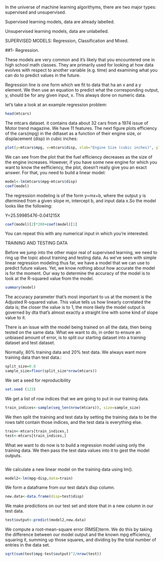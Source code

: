 In the universe of machine learning algorithyms, there are two major types: supervised and unsupervised.

Supervised learning models, data are already labelled.

Unsupervised learning models, data are unlabelled.

SUPERVISED MODELS: Regression, Classification and Mixed.

##1- Regression.

These models are very common and it's likely that you encountered one in high school math classes. They are primarily used for looking at how data evolves with respect to another variable (e.g. time) and examining what you can do to predict values in the future.

Regression line is one form which we fit to data that ha an x and a y element. We then use an equation to predict what the corresponding output, y, should be for any given input, x. This always done on numeric data.

let's take a look at an example regression problem:
```{r}
head(mtcars)
```

The mtcars dataset. it contains data about 32 cars from a 1974 issue of Motor trend magazine. We have 11 features.
The next figure plots efficiency of the cars(mpg) in the ddtaset as a function of their engine size, or displacement (disp) in cubic inches:
```{r}
plot(y=mtcars$mpg, x=mtcars$disp, xlab="Engine Size (cubic inches)", ylab="Fuel Efficiency(miles per Gallon")
```
We can see from the plot that the fuel efficiency decreases as the size of the engine increases. However, if you have some new engine for which you want to know the eefficiency, the plot, doesn't really give you an exact answer. For that, you need to build a linear model:

```{r}
model<-lm(mtcars$mpg~mtcars$disp)
coef(model)
```
The regression modeling is of the form y=mx+b, where the output y is dtermined from a given slope m, intercept b, and input data x.So the model looks like the following:

Y=25.59985476-0.041215X

```{r}

coef(model)[2]*200+coef(model)[1]

```
You can repeat this with any numerical input in which you're interested.

TRAINING AND TESTING DATA

Before we jump into the other major real of supervised learning, we need to ring up the topic about training and testing data. As we've seen with simple linear regression modeling thus far, we have a model that we can use to predict future values. Yet, we know nothing about how accurate the model is for the moment. Our way to determine the accuracy of the model is to look at the R-squared value from the model.

```{r}
summary(model)
```
The accuracy parameter that's most important to us at the moment is the Adjusted R-squared value. This value tells us how linearly correlated the data is; the closer the value is to 1, the more likely the model output is governed by dta that's almost exactly a straight line with some kind of slope value to it.

There is an issue with the model being trained on all the data, then being tested on the same data. What we want to do, in order to ensure an unbiased amount of error, is to split our starting dataset into a training dataset and test dataset.

Normally, 80% training data and 20% test data. We always want more training data than test data.:

```{r}
split_size=0.8
sample_size=floor(split_size*nrow(mtcars))
```


We set a seed for reproducibility

```{r}
set.seed (123)
```

We get a list of row indices that we are going to put in our training data.
```{r}
train_indices<-sample(seq_len(nrow(mtcars)), size=sample_size)
```

We then split the training and test data by setting the training data to be the rows taht contain those indices, and the test data is everything else.



```{r}
train<-mtcars[train_indices,]
test<-mtcars[train_indices,]
```

What we want to do now is to build a regression model using only the training data. We then pass the test data values into it to gest the model outputs.

```{r}
```
We calculate a new linear model on the training data using lm().

```{r}
model2<-lm(mpg~disp,data=train)
```
We form a dataframe from our test data's disp column.

```{r}
new.data<-data.frame(disp=test$disp)
```

We make predictions on our test set and store that in a new column in our test data.
```{r}
test$output<-predict(model2,new.data)
```

We compute a root-mean-square error (RMSE)term. We do this by taking the difference between our model output and the known mpg efficiency, squaring it, summing up those squares, and dividing by the total number of entries in the data set.
```{r}
sqrt(sum(test$mpg-test$output)^2/nrow(test))
```




